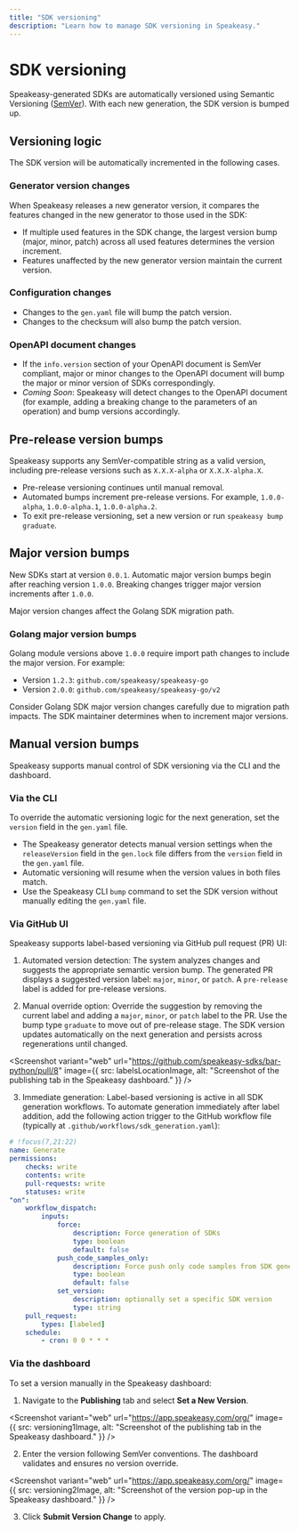 ```yaml
---
title: "SDK versioning"
description: "Learn how to manage SDK versioning in Speakeasy."
---
```



# SDK versioning

Speakeasy-generated SDKs are automatically versioned using Semantic Versioning ([SemVer](https://semver.org/)). With each new generation, the SDK version is bumped up.

## Versioning logic

The SDK version will be automatically incremented in the following cases. 

### Generator version changes

When Speakeasy releases a new generator version, it compares the features changed in the new generator to those used in the SDK:

- If multiple used features in the SDK change, the largest version bump (major, minor, patch) across all used features determines the version increment.
- Features unaffected by the new generator version maintain the current version.

### Configuration changes

- Changes to the `gen.yaml` file will bump the patch version.
- Changes to the checksum will also bump the patch version.

### OpenAPI document changes

- If the `info.version` section of your OpenAPI document is SemVer compliant, major or minor changes to the OpenAPI document will bump the major or minor version of SDKs correspondingly.
- *Coming Soon*: Speakeasy will detect changes to the OpenAPI document (for example, adding a breaking change to the parameters of an operation) and bump versions accordingly.

## Pre-release version bumps

Speakeasy supports any SemVer-compatible string as a valid version, including pre-release versions such as `X.X.X-alpha` or `X.X.X-alpha.X`.

- Pre-release versioning continues until manual removal.
- Automated bumps increment pre-release versions. For example, `1.0.0-alpha`, `1.0.0-alpha.1`, `1.0.0-alpha.2`.
- To exit pre-release versioning, set a new version or run `speakeasy bump graduate`.

## Major version bumps

New SDKs start at version `0.0.1`. Automatic major version bumps begin after reaching version `1.0.0`. Breaking changes trigger major version increments after `1.0.0`.

Major version changes affect the Golang SDK migration path.

### Golang major version bumps

Golang module versions above `1.0.0` require import path changes to include the major version. For example:

- Version `1.2.3`: `github.com/speakeasy/speakeasy-go`
- Version `2.0.0`: `github.com/speakeasy/speakeasy-go/v2`

Consider Golang SDK major version changes carefully due to migration path impacts. The SDK maintainer determines when to increment major versions.

## Manual version bumps

Speakeasy supports manual control of SDK versioning via the CLI and the dashboard.

### Via the CLI

To override the automatic versioning logic for the next generation, set the `version` field in the `gen.yaml` file.

- The Speakeasy generator detects manual version settings when the `releaseVersion` field in the `gen.lock` file differs from the `version` field in the `gen.yaml` file.
- Automatic versioning will resume when the version values in both files match.
- Use the Speakeasy CLI `bump` command to set the SDK version without manually editing the `gen.yaml` file.

### Via GitHub UI

Speakeasy supports label-based versioning via GitHub pull request (PR) UI:

1. Automated version detection: The system analyzes changes and suggests the appropriate semantic version bump. The generated PR displays a suggested version label: `major`, `minor`, or `patch`. A `pre-release` label is added for pre-release versions.

2. Manual override option: Override the suggestion by removing the current label and adding a `major`, `minor`, or `patch` label to the PR. Use the bump type `graduate` to move out of pre-release stage. The SDK version updates automatically on the next generation and persists across regenerations until changed.

<Screenshot 
  variant="web"
  url="https://github.com/speakeasy-sdks/bar-python/pull/8"
  image={{
    src: labelsLocationImage,
    alt: "Screenshot of the publishing tab in the Speakeasy dashboard."
  }}
/>

3. Immediate generation: Label-based versioning is active in all SDK generation workflows. To automate generation immediately after label addition, add the following action trigger to the GitHub workflow file (typically at `.github/workflows/sdk_generation.yaml`):

```yaml
# !focus(7,21:22)
name: Generate
permissions:
    checks: write
    contents: write
    pull-requests: write
    statuses: write
"on":
    workflow_dispatch:
        inputs:
            force:
                description: Force generation of SDKs
                type: boolean
                default: false
            push_code_samples_only:
                description: Force push only code samples from SDK generation
                type: boolean
                default: false
            set_version:
                description: optionally set a specific SDK version
                type: string
    pull_request:
        types: [labeled]
    schedule:
        - cron: 0 0 * * *
```

### Via the dashboard

To set a version manually in the Speakeasy dashboard:

1. Navigate to the **Publishing** tab and select **Set a New Version**.

<Screenshot 
  variant="web"
  url="https://app.speakeasy.com/org/"
  image={{
    src: versioning1Image,
    alt: "Screenshot of the publishing tab in the Speakeasy dashboard."
  }}
/>

2. Enter the version following SemVer conventions. The dashboard validates and ensures no version override.

<Screenshot 
  variant="web"
  url="https://app.speakeasy.com/org/"
  image={{
    src: versioning2Image,
    alt: "Screenshot of the version pop-up in the Speakeasy dashboard."
  }}
/>

3. Click **Submit Version Change** to apply.


